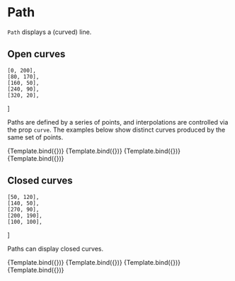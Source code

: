 
# Path

<Meta title="Core/Components/Shapes/Path" />

`Path` displays a (curved) line.

<ArgsTable of={Path} />

## Open curves

    [0, 200],
    [80, 170],
    [160, 50],
    [240, 90],
    [320, 20],
]

Paths are defined by a series of points, and interpolations are controlled via the prop `curve`. The examples below show distinct curves produced by the same set of points.

<Canvas>
    <Story
        name="linear"
        args={{
            points: openCurve,
            curve: 'Linear',
            style: { stroke: '#993333' },
        }}
        component={Path}
        decorators={[ChartDecorator]}
    >
        {Template.bind({})}
    </Story>
    <Story
        name="natural"
        args={{
            points: openCurve,
            curve: 'Natural',
            style: { stroke: '#993333' },
        }}
        component={Path}
        decorators={[ChartDecorator]}
    >
        {Template.bind({})}
    </Story>
    <Story
        name="monotoneX"
        args={{
            points: openCurve,
            curve: 'MonotoneX',
            style: { stroke: '#993333' },
        }}
        component={Path}
        decorators={[ChartDecorator]}
    >
        {Template.bind({})}
    </Story>
    <Story
        name="step"
        args={{
            points: openCurve,
            curve: 'Step',
            style: { stroke: '#993333' },
        }}
        component={Path}
        decorators={[ChartDecorator]}
    >
        {Template.bind({})}
    </Story>
</Canvas>

## Closed curves

    [50, 120],
    [140, 50],
    [270, 90],
    [200, 190],
    [100, 100],
]

Paths can display closed curves.

<Canvas>
    <Story
        name="linear closed"
        args={{
            points: closedCurve,
            curve: 'LinearClosed',
            style: { stroke: '#993333' },
        }}
        component={Path}
        decorators={[ChartDecorator]}
    >
        {Template.bind({})}
    </Story>
    <Story
        name="basis closed"
        args={{
            points: closedCurve,
            curve: 'BasisClosed',
            style: { stroke: '#993333' },
        }}
        component={Path}
        decorators={[ChartDecorator]}
    >
        {Template.bind({})}
    </Story>
    <Story
        name="cardinal closed"
        args={{
            points: closedCurve,
            curve: 'CardinalClosed',
            style: { stroke: '#993333' },
        }}
        component={Path}
        decorators={[ChartDecorator]}
    >
        {Template.bind({})}
    </Story>
    <Story
        name="catmullRom closed"
        args={{
            points: closedCurve,
            curve: 'CatmullRomClosed',
            style: { stroke: '#993333' },
        }}
        component={Path}
        decorators={[ChartDecorator]}
    >
        {Template.bind({})}
    </Story>
</Canvas>
